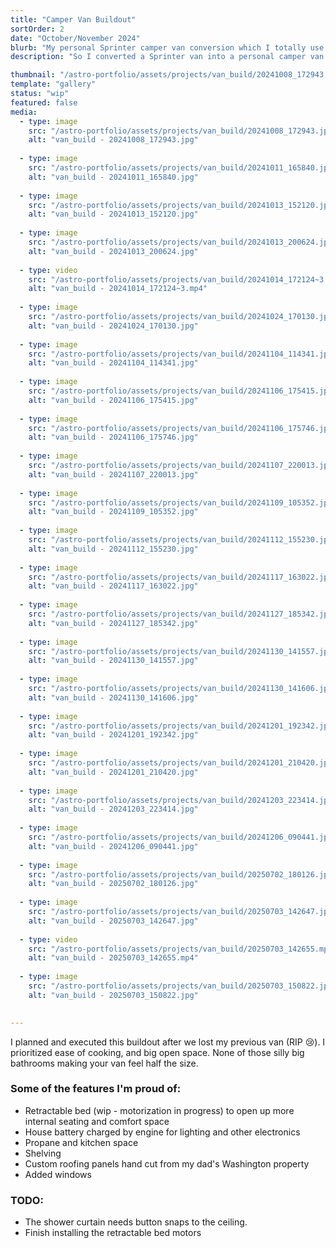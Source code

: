 ```yaml
---
title: "Camper Van Buildout"
sortOrder: 2
date: "October/November 2024"
blurb: "My personal Sprinter camper van conversion which I totally use all the time and was totally worth it"
description: "So I converted a Sprinter van into a personal camper van. I guess I was just jumping on the bandwaggon of van conversions but I had just lived in a van for the previous 6 months and got a bit obsessed with the flexibility."

thumbnail: "/astro-portfolio/assets/projects/van_build/20241008_172943.jpg"
template: "gallery"
status: "wip"
featured: false
media:
  - type: image
    src: "/astro-portfolio/assets/projects/van_build/20241008_172943.jpg"
    alt: "van_build - 20241008_172943.jpg"
    
  - type: image
    src: "/astro-portfolio/assets/projects/van_build/20241011_165840.jpg"
    alt: "van_build - 20241011_165840.jpg"
    
  - type: image
    src: "/astro-portfolio/assets/projects/van_build/20241013_152120.jpg"
    alt: "van_build - 20241013_152120.jpg"
    
  - type: image
    src: "/astro-portfolio/assets/projects/van_build/20241013_200624.jpg"
    alt: "van_build - 20241013_200624.jpg"
    
  - type: video
    src: "/astro-portfolio/assets/projects/van_build/20241014_172124~3.mp4"
    alt: "van_build - 20241014_172124~3.mp4"
    
  - type: image
    src: "/astro-portfolio/assets/projects/van_build/20241024_170130.jpg"
    alt: "van_build - 20241024_170130.jpg"
    
  - type: image
    src: "/astro-portfolio/assets/projects/van_build/20241104_114341.jpg"
    alt: "van_build - 20241104_114341.jpg"
    
  - type: image
    src: "/astro-portfolio/assets/projects/van_build/20241106_175415.jpg"
    alt: "van_build - 20241106_175415.jpg"
    
  - type: image
    src: "/astro-portfolio/assets/projects/van_build/20241106_175746.jpg"
    alt: "van_build - 20241106_175746.jpg"
    
  - type: image
    src: "/astro-portfolio/assets/projects/van_build/20241107_220013.jpg"
    alt: "van_build - 20241107_220013.jpg"
    
  - type: image
    src: "/astro-portfolio/assets/projects/van_build/20241109_105352.jpg"
    alt: "van_build - 20241109_105352.jpg"
    
  - type: image
    src: "/astro-portfolio/assets/projects/van_build/20241112_155230.jpg"
    alt: "van_build - 20241112_155230.jpg"
    
  - type: image
    src: "/astro-portfolio/assets/projects/van_build/20241117_163022.jpg"
    alt: "van_build - 20241117_163022.jpg"
    
  - type: image
    src: "/astro-portfolio/assets/projects/van_build/20241127_185342.jpg"
    alt: "van_build - 20241127_185342.jpg"
    
  - type: image
    src: "/astro-portfolio/assets/projects/van_build/20241130_141557.jpg"
    alt: "van_build - 20241130_141557.jpg"
    
  - type: image
    src: "/astro-portfolio/assets/projects/van_build/20241130_141606.jpg"
    alt: "van_build - 20241130_141606.jpg"
    
  - type: image
    src: "/astro-portfolio/assets/projects/van_build/20241201_192342.jpg"
    alt: "van_build - 20241201_192342.jpg"
    
  - type: image
    src: "/astro-portfolio/assets/projects/van_build/20241201_210420.jpg"
    alt: "van_build - 20241201_210420.jpg"
    
  - type: image
    src: "/astro-portfolio/assets/projects/van_build/20241203_223414.jpg"
    alt: "van_build - 20241203_223414.jpg"
    
  - type: image
    src: "/astro-portfolio/assets/projects/van_build/20241206_090441.jpg"
    alt: "van_build - 20241206_090441.jpg"
    
  - type: image
    src: "/astro-portfolio/assets/projects/van_build/20250702_180126.jpg"
    alt: "van_build - 20250702_180126.jpg"
    
  - type: image
    src: "/astro-portfolio/assets/projects/van_build/20250703_142647.jpg"
    alt: "van_build - 20250703_142647.jpg"
    
  - type: video
    src: "/astro-portfolio/assets/projects/van_build/20250703_142655.mp4"
    alt: "van_build - 20250703_142655.mp4"
    
  - type: image
    src: "/astro-portfolio/assets/projects/van_build/20250703_150822.jpg"
    alt: "van_build - 20250703_150822.jpg"
    

---
```


I planned and executed this buildout after we lost my previous van (RIP 😢). I prioritized ease of cooking, and big open space. None of those silly big bathrooms making your van feel half the size.

### Some of the features I'm proud of:

- Retractable bed (wip - motorization in progress) to open up more internal seating and comfort space
- House battery charged by engine for lighting and other electronics
- Propane and kitchen space
- Shelving
- Custom roofing panels hand cut from my dad's Washington property
- Added windows

### TODO:
 - The shower curtain needs button snaps to the ceiling. 
 - Finish installing the retractable bed motors
